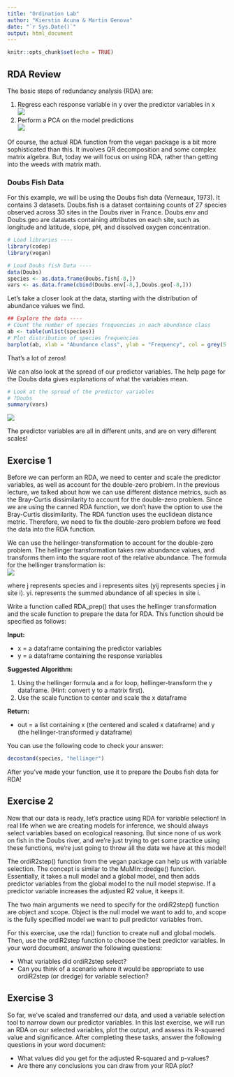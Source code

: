```yaml
---
title: "Ordination Lab"
author: "Kierstin Acuna & Martin Genova"
date: "`r Sys.Date()`"
output: html_document
---
```


```r
knitr::opts_chunk$set(echo = TRUE)
```

## RDA Review

The basic steps of redundancy analysis (RDA) are:

1.  Regress each response variable in y over the predictor variables in x\
    ![](images/Lab_1.png)
2.  Perform a PCA on the model predictions\
    ![](images/Lab_2.png)

Of course, the actual RDA function from the vegan package is a bit more sophisticated than this. It involves QR decomposition and some complex matrix algebra. But, today we will focus on using RDA, rather than getting into the weeds with matrix math.

### Doubs Fish Data

For this example, we will be using the Doubs fish data (Verneaux, 1973). It contains 3 datasets. Doubs.fish is a dataset containing counts of 27 species observed across 30 sites in the Doubs river in France. Doubs.env and Doubs.geo are datasets containing attributes on each site, such as longitude and latitude, slope, pH, and dissolved oxygen concentration.

```r
# Load libraries ----
library(codep)
library(vegan)

# Load Doubs fish Data ----
data(Doubs)
species <- as.data.frame(Doubs.fish[-8,])
vars <- as.data.frame(cbind(Doubs.env[-8,],Doubs.geo[-8,]))
```

Let's take a closer look at the data, starting with the distribution of abundance values we find.

```r
## Explore the data ----
# Count the number of species frequencies in each abundance class
ab <- table(unlist(species))
# Plot distribution of species frequencies
barplot(ab, xlab = "Abundance class", ylab = "Frequency", col = grey(5:0/5))
```

That's a lot of zeros!

We can also look at the spread of our predictor variables. The help page for the Doubs data gives explanations of what the variables mean.

```r
# Look at the spread of the predictor variables
# ?Doubs
summary(vars)
```

![](images/Lab_3.png)

The predictor variables are all in different units, and are on very different scales!

## Exercise 1

Before we can perform an RDA, we need to center and scale the predictor variables, as well as account for the double-zero problem. In the previous lecture, we talked about how we can use different distance metrics, such as the Bray-Curtis dissimilarity to account for the double-zero problem. Since we are using the canned RDA function, we don't have the option to use the Bray-Curtis dissimilarity. The RDA function uses the euclidean distance metric. Therefore, we need to fix the double-zero problem before we feed the data into the RDA function.

We can use the hellinger-transformation to account for the double-zero problem. The hellinger transformation takes raw abundance values, and transforms them into the square root of the relative abundance. The formula for the hellinger transformation is:\
![](images/Lab_4.png)

where j represents species and i represents sites (yij represents species j in site i). yi. represents the summed abundance of all species in site i.

Write a function called RDA_prep() that uses the hellinger transformation and the scale function to prepare the data for RDA. This function should be specified as follows:

**Input:**

-   x = a dataframe containing the predictor variables\
-   y = a dataframe containing the response variables

**Suggested Algorithm:**

1.  Using the hellinger formula and a for loop, hellinger-transform the y dataframe. (Hint: convert y to a matrix first).\
2.  Use the scale function to center and scale the x dataframe

**Return:**

-   out = a list containing x (the centered and scaled x dataframe) and y (the hellinger-transformed y dataframe)

You can use the following code to check your answer:

```r
decostand(species, "hellinger")
```

After you've made your function, use it to prepare the Doubs fish data for RDA!

## Exercise 2

Now that our data is ready, let's practice using RDA for variable selection! In real life when we are creating models for inference, we should always select variables based on ecological reasoning. But since none of us work on fish in the Doubs river, and we're just trying to get some practice using these functions, we're just going to throw all the data we have at this model!

The ordiR2step() function from the vegan package can help us with variable selection. The concept is similar to the MuMIn::dredge() function. Essentially, it takes a null model and a global model, and then adds predictor variables from the global model to the null model stepwise. If a predictor variable increases the adjusted R2 value, it keeps it.

The two main arguments we need to specify for the ordiR2step() function are object and scope. Object is the null model we want to add to, and scope is the fully specified model we want to pull predictor variables from.

For this exercise, use the rda() function to create null and global models. Then, use the ordiR2step function to choose the best predictor variables. In your word document, answer the following questions:

-   What variables did ordiR2step select?\
-   Can you think of a scenario where it would be appropriate to use ordiR2step (or dredge) for variable selection?

## Exercise 3

So far, we've scaled and transferred our data, and used a variable selection tool to narrow down our predictor variables. In this last exercise, we will run an RDA on our selected variables, plot the output, and assess its R-squared value and significance. After completing these tasks, answer the following questions in your word document:

-   What values did you get for the adjusted R-squared and p-values?\
-   Are there any conclusions you can draw from your RDA plot?
